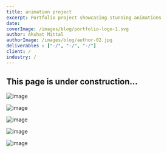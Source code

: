 ```yaml
---
title: animation project
excerpt: Portfolio project showcasing stunning animations
date: 
coverImage: /images/blog/portfolio-logo-1.svg
author: Akshat Mittal
authorImage: /images/blog/author-02.jpg
deliverables : ["-/", "-/", "-/"]
client: /
industry: /
---
```


## **This page is under construction...**


![image](/images/blog/portfolio.png)


![image](/images/blog/portfolio-1.png)


![image](/images/blog/portfolio-2.png)


![image](/images/blog/portfolio-4.png)


![image](/images/blog/portfolio-5.png)

